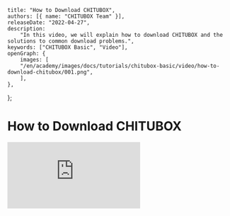 	title: "How to Download CHITUBOX",
	authors: [{ name: "CHITUBOX Team" }],
	releaseDate: "2022-04-27",
    description:
    	"In this video, we will explain how to download CHITUBOX and the solutions to common download problems.",
    keywords: ["CHITUBOX Basic", "Video"],
    openGraph: {
    	images: [
    	"/en/academy/images/docs/tutorials/chitubox-basic/video/how-to-download-chitubox/001.png",
    	],
    },
};

# How to Download CHITUBOX

<YouTubeVideoContainer>
	<iframe
		src="https://www.youtube.com/embed/y2W32NtPNzc"
		scrolling="no"
		border="0"
		frameborder="no"
		framespacing="0"
		allowfullscreen="true"
	></iframe>
</YouTubeVideoContainer>
